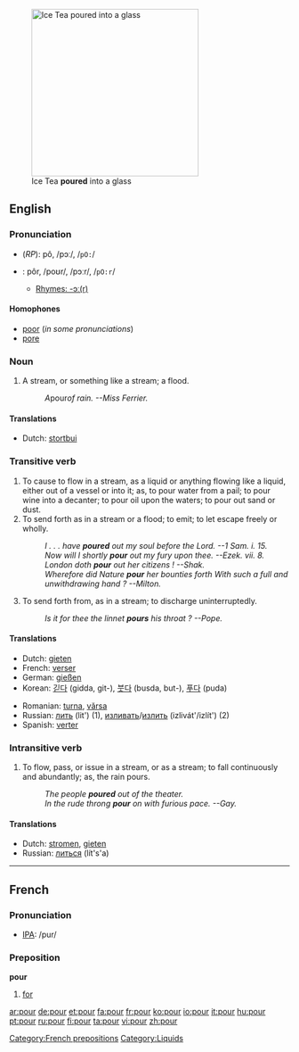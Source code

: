 [[Image:Ice Tea.jpg|thumb|300px|right|Ice Tea '''poured''' into a glass]]

==English==

===Pronunciation===
*(''RP''): pô, /pɔː/, /<tt>pO:</tt>/
*{{US}}: pôr, /poʊr/, /pɔːr/, /<tt>pO:r</tt>/
**[[rhymes:English:-ɔː(r)|Rhymes: -ɔː(r)]]

====Homophones====
*[[poor]] (''in some pronunciations'')
*[[pore]]

===Noun===
{{en-noun}}

# {{rivers}} {{colloquial}} A stream, or something like a stream; a flood.
#:''A ''pour'' of rain. --Miss Ferrier.''

==== Translations ====
*Dutch: [[stortbui]] {{f}}


===Transitive verb===
{{en-verb}} 

# To cause to flow in a stream, as a liquid or anything flowing like a liquid, either out of a vessel or into it; as, to pour water from a pail; to pour wine into a decanter; to pour oil upon the waters; to pour out sand or dust.
# To send forth as in a stream or a flood; to emit; to let escape freely or wholly.
#:''I . . . have '''poured''' out my soul before the Lord. --1     Sam. i. 15.''
#:''Now will I shortly '''pour''' out my fury upon thee. --Ezek. vii. 8.''
#:''London doth '''pour''' out her citizens !   --Shak.''
#:''Wherefore did Nature '''pour''' her bounties forth With such a full and unwithdrawing hand ?  --Milton.''
# To send forth from, as in a stream; to discharge uninterruptedly.
#:''Is it for thee the linnet '''pours''' his throat ? --Pope.''

==== Translations ====
{{top}}
*Dutch: [[gieten]]
*French: [[verser]]
*German: [[gießen]]
*Korean: [[긷다]] (gidda, git-), [[붓다]] (busda, but-), [[푸다]] (puda)
{{mid}}
*Romanian: [[turna]], [[vărsa]]
*Russian: [[лить]] (lit') (1), [[изливать]]/[[излить]] (izlivát'/izlít') (2)
*Spanish: [[verter]]
{{bottom}}

=== Intransitive verb ===
{{en-verb}}

# To flow, pass, or issue in a stream, or as a stream; to fall continuously and abundantly; as, the rain pours.
#:''The people '''poured''' out of the theater.''
#:''In the rude throng '''pour''' on with furious pace. --Gay.''

==== Translations ====
*Dutch: [[stromen]], [[gieten]]
*Russian: [[литься]] (lít's'a)

----

==French==
===Pronunciation===
*[[w:IPA|IPA]]: /pur/

===Preposition===
'''pour'''

#[[for]]
[[Category:French prepositions]]

[[Category:Liquids]]

[[ar:pour]]
[[de:pour]]
[[et:pour]]
[[fa:pour]]
[[fr:pour]]
[[ko:pour]]
[[io:pour]]
[[it:pour]]
[[hu:pour]]
[[pt:pour]]
[[ru:pour]]
[[fi:pour]]
[[ta:pour]]
[[vi:pour]]
[[zh:pour]]
